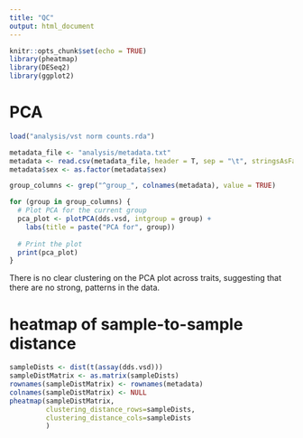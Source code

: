 ```yaml
---
title: "QC"
output: html_document
---
```


```r
knitr::opts_chunk$set(echo = TRUE)
library(pheatmap)
library(DESeq2)
library(ggplot2)
```

# PCA 
```r
load("analysis/vst norm counts.rda")

metadata_file <- "analysis/metadata.txt"
metadata <- read.csv(metadata_file, header = T, sep = "\t", stringsAsFactors = T)
metadata$sex <- as.factor(metadata$sex)

group_columns <- grep("^group_", colnames(metadata), value = TRUE)

for (group in group_columns) {
  # Plot PCA for the current group
  pca_plot <- plotPCA(dds.vsd, intgroup = group) + 
    labs(title = paste("PCA for", group))
  
  # Print the plot
  print(pca_plot)
}
```


There is no clear clustering on the PCA plot across traits, suggesting that there are no strong, patterns in the data.

# heatmap of sample-to-sample distance
```r
sampleDists <- dist(t(assay(dds.vsd)))
sampleDistMatrix <- as.matrix(sampleDists)
rownames(sampleDistMatrix) <- rownames(metadata)
colnames(sampleDistMatrix) <- NULL
pheatmap(sampleDistMatrix,
         clustering_distance_rows=sampleDists,
         clustering_distance_cols=sampleDists
         )
```
